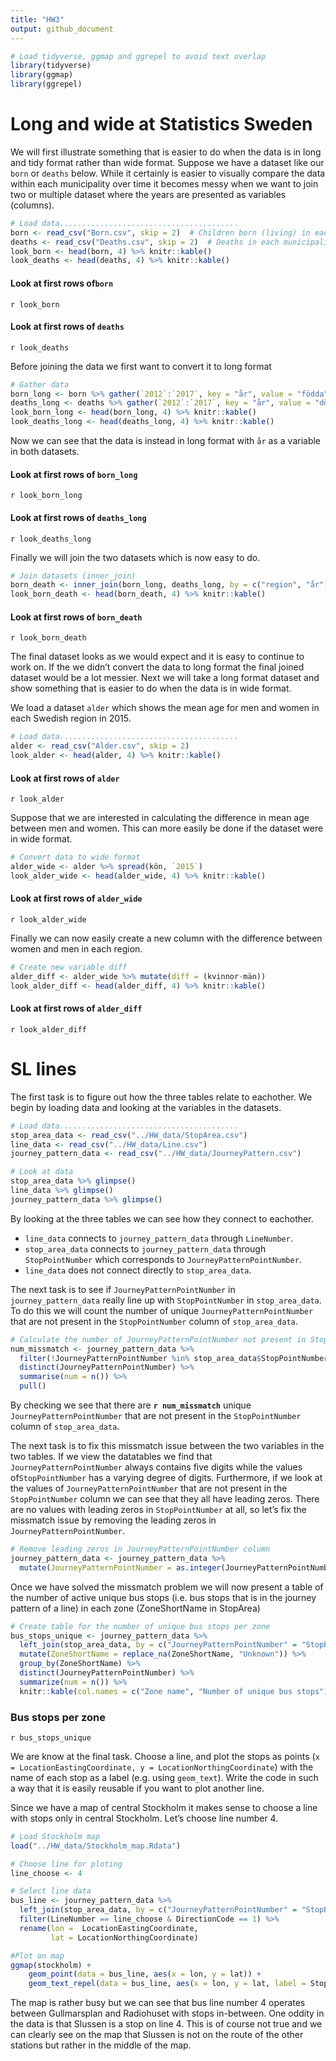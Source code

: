 ```yaml
---
title: "HW3"
output: github_document
---
```


```r
# Load tidyverse, ggmap and ggrepel to avoid text overlap
library(tidyverse)
library(ggmap)
library(ggrepel)
```


# Long and wide at Statistics Sweden

We will first illustrate something that is easier to do when the data is in long and tidy format rather than wide format. Suppose we have a dataset like our ```born``` or ```deaths``` below. While it certainly is easier to visually compare the data within each municipality over time it becomes messy when we want to join two or multiple dataset where the years are presented as variables (columns).

```r
# Load data........................................ 
born <- read_csv("Born.csv", skip = 2)  # Children born (living) in each municipality, 2012-2017
deaths <- read_csv("Deaths.csv", skip = 2)  # Deaths in each municipality, 2012-2017
look_born <- head(born, 4) %>% knitr::kable()
look_deaths <- head(deaths, 4) %>% knitr::kable()
```

#### Look at first rows of```born```
`r look_born`

#### Look at first rows of ```deaths```
`r look_deaths`

Before joining the data we first want to convert it to long format

```r
# Gather data
born_long <- born %>% gather(`2012`:`2017`, key = "år", value = "födda")
deaths_long <- deaths %>% gather(`2012`:`2017`, key = "år", value = "döda")
look_born_long <- head(born_long, 4) %>% knitr::kable()
look_deaths_long <- head(deaths_long, 4) %>% knitr::kable()
```

Now we can see that the data is instead in long format with `år` as a variable in both datasets.

#### Look at first rows of ```born_long```
`r look_born_long`


#### Look at first rows of ```deaths_long```
`r look_deaths_long`


Finally we will join the two datasets which is now easy to do.

```r
# Join datasets (inner_join)
born_death <- inner_join(born_long, deaths_long, by = c("region", "år"))
look_born_death <- head(born_death, 4) %>% knitr::kable()
```

#### Look at first rows of ```born_death```
`r look_born_death`

The final dataset looks as we would expect and it is easy to continue to work on. If the we didn't convert the data to long format the final joined dataset would be a lot messier. Next we will take a long format dataset and show something that is easier to do when the data is in wide format.

We load a dataset ```alder``` which shows the mean age for men and women in each Swedish region in 2015.

```r
# Load data........................................
alder <- read_csv("Alder.csv", skip = 2)
look_alder <- head(alder, 4) %>% knitr::kable()
```

#### Look at first rows of ```alder```
`r look_alder`

Suppose that we are interested in calculating the difference in mean age between men and women. This can more easily be done if the dataset were in wide format. 

```r
# Convert data to wide format
alder_wide <- alder %>% spread(kön, `2015`)
look_alder_wide <- head(alder_wide, 4) %>% knitr::kable()
```

#### Look at first rows of ```alder_wide```
`r look_alder_wide`

Finally we can now easily create a new column with the difference between women and men in each region.

```r
# Create new variable diff
alder_diff <- alder_wide %>% mutate(diff = (kvinnor-män))
look_alder_diff <- head(alder_diff, 4) %>% knitr::kable()
```

#### Look at first rows of ```alder_diff```
`r look_alder_diff`

# SL lines

The first task is to figure out how the three tables relate to eachother. We begin by loading data and looking at the variables in the datasets.

```r
# Load data........................................ 
stop_area_data <- read_csv("../HW_data/StopArea.csv")
line_data <- read_csv("../HW_data/Line.csv")
journey_pattern_data <- read_csv("../HW_data/JourneyPattern.csv")

# Look at data
stop_area_data %>% glimpse()
line_data %>% glimpse()
journey_pattern_data %>% glimpse()
```

By looking at the three tables we can see how they connect to eachother.

- ```line_data``` connects to ```journey_pattern_data``` through ```LineNumber```. 
- ```stop_area_data``` connects to  ```journey_pattern_data``` through ```StopPointNumber``` which corresponds  to ```JourneyPatternPointNumber```.
- ```line_data``` does not connect directly to ```stop_area_data```.

The next task is to see if ```JourneyPatternPointNumber``` in ```journey_pattern_data``` really line up with ```StopPointNumber``` in ```stop_area_data```. To do this we will count the number of unique  ```JourneyPatternPointNumber``` that are not present in the ```StopPointNumber``` column of ```stop_area_data```.

```r
# Calculate the number of JourneyPatternPointNumber not present in StopPointNumber
num_missmatch <- journey_pattern_data %>%
  filter(!JourneyPatternPointNumber %in% stop_area_data$StopPointNumber) %>%
  distinct(JourneyPatternPointNumber) %>%
  summarise(num = n()) %>%
  pull()
```


By checking we see that there are **```r num_missmatch```** unique ```JourneyPatternPointNumber``` that are not present in the ```StopPointNumber``` column of ```stop_area_data```.

The next task is to fix this missmatch issue between the two variables in the two tables. If we view the datatables we find that ```JourneyPatternPointNumber``` always contains five digits while the values of```StopPointNumber``` has a varying degree of digits. Furthermore, if we look at the values of ```JourneyPatternPointNumber``` that are not present in the ```StopPointNumber``` column we can see that they all have leading zeros. There are no values with leading zeros in ```StopPointNumber``` at all, so let's fix the missmatch issue by removing the leading zeros in ```JourneyPatternPointNumber```.

```r
# Remove leading zeros in JourneyPatternPointNumber column
journey_pattern_data <- journey_pattern_data %>%
  mutate(JourneyPatternPointNumber = as.integer(JourneyPatternPointNumber))
```

Once we have solved the missmatch problem we will now present a table of the number of active unique bus stops (i.e. bus stops that is in the journey pattern of a line) in each zone (ZoneShortName in StopArea)

```r
# Create table for the number of unique bus stops per zone
bus_stops_unique <- journey_pattern_data %>% 
  left_join(stop_area_data, by = c("JourneyPatternPointNumber" = "StopPointNumber")) %>%
  mutate(ZoneShortName = replace_na(ZoneShortName, "Unknown")) %>%
  group_by(ZoneShortName) %>%
  distinct(JourneyPatternPointNumber) %>%
  summarize(num = n()) %>%
  knitr::kable(col.names = c("Zone name", "Number of unique bus stops"))
```

### Bus stops per zone

`r bus_stops_unique`

We are know at the final task. Choose a line, and plot the stops as points (```x = LocationEastingCoordinate, y = LocationNorthingCoordinate```) with the name of each stop as a label (e.g. using ```geom_text```). Write the code in such a way that it is easily reusable if you want to plot another line.

Since we have a map of central Stockholm it makes sense to choose a line with stops only in central Stockholm. Let's choose line number 4.

```r
# Load Stockholm map
load("../HW_data/Stockholm_map.Rdata")

# Choose line for ploting
line_choose <- 4  

# Select line data
bus_line <- journey_pattern_data %>% 
  left_join(stop_area_data, by = c("JourneyPatternPointNumber" = "StopPointNumber")) %>%
  filter(LineNumber == line_choose & DirectionCode == 1) %>%
  rename(lon =  LocationEastingCoordinate,
         lat = LocationNorthingCoordinate)

#Plot on map
ggmap(stockholm) + 
    geom_point(data = bus_line, aes(x = lon, y = lat)) +
    geom_text_repel(data = bus_line, aes(x = lon, y = lat, label = StopPointName),  color = "red") 
```

The map is rather busy but we can see that bus line number 4 operates between Gullmarsplan and Radiohuset with stops in-between. One oddity in the data is that Slussen is a stop on line 4. This is of course not true and we can clearly see on the map that Slussen is not on the route of the other stations but rather in the middle of the map. 